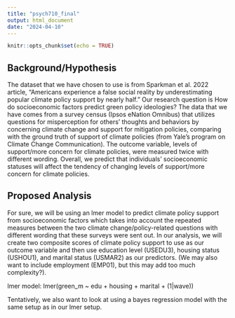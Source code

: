 ```yaml
---
title: "psych710_final"
output: html_document
date: "2024-04-10"
---
```


```r
knitr::opts_chunk$set(echo = TRUE)
```


## Background/Hypothesis
The dataset that we have chosen to use is from Sparkman et al. 2022 article, "Americans experience a false social reality by underestimating popular climate policy support by nearly half." Our research question is How do socioeconomic factors predict green policy ideologies? The data that we have comes from a survey census (Ipsos eNation Omnibus) that utilizes questions for misperception for others' thoughts and behaviors by concerning climate change and support for mitigation policies, comparing with the ground truth of support of climate policies (from Yale's program on Climate Change Communication). The outcome variable, levels of support/more concern for climate policies, were measured twice with different wording. Overall, we predict that individuals' socioeconomic statuses will affect the tendency of changing levels of support/more concern for climate policies.

## Proposed Analysis
For sure, we will be using an lmer model to predict climate policy support from socioeconomic factors which takes into account the repeated measures between the two climate change/policy-related questions with different wording that these surveys were sent out. In our analysis, we will create two composite scores of climate policy support to use as our outcome variable and then use education level (USEDU3), housing status (USHOU1), and marital status (USMAR2) as our predictors. (We may also want to include employment (EMP01), but this may add too much complexity?).

lmer model: lmer(green_m ~ edu + housing + marital + (1|wave))

Tentatively, we also want to look at using a bayes regression model with the same setup as in our lmer setup.

